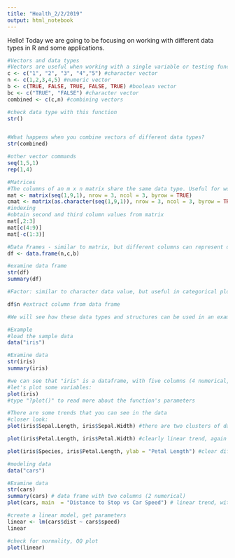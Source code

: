 ```yaml
---
title: "Health_2/2/2019"
output: html_notebook
---
```


Hello! Today we are going to be focusing on working with different data types in R and some applications.

```r
#Vectors and data types
#Vectors are useful when working with a single variable or testing functions.
c <- c("1", "2", "3", "4","5") #character vector
n <- c(1,2,3,4,5) #numeric vector
b <- c(TRUE, FALSE, TRUE, FALSE, TRUE) #boolean vector
bc <- c("TRUE", "FALSE") #character vector
combined <- c(c,n) #combining vectors

#check data type with this function
str()


#What happens when you combine vectors of different data types?
str(combined) 

#other vector commands
seq(1,5,1)
rep(1,4)

```

```r
#Matrices
#The columns of an m x n matrix share the same data type. Useful for working with mathematical operations
mat <- matrix(seq(1,9,1), nrow = 3, ncol = 3, byrow = TRUE)
cmat <- matrix(as.character(seq(1,9,1)), nrow = 3, ncol = 3, byrow = TRUE)
#indexing 
#obtain second and third column values from matrix
mat[,2:3] 
mat[c(4:9)]
mat[-c(1:3)]

```

```r
#Data Frames - similar to matrix, but different columns can represent different data types
df <- data.frame(n,c,b)

#examine data frame
str(df)
summary(df)

#Factor: similar to character data value, but useful in categorical plotting

df$n #extract column from data frame

#We will see how these data types and structures can be used in an example data set
```

```r
#Example
#load the sample data
data("iris")

#Examine data 
str(iris)
summary(iris)

#we can see that "iris" is a dataframe, with five columns (4 numerical, 1 factor)
#let's plot some variables: 
plot(iris)
#type "?plot()" to read more about the function's parameters

#There are some trends that you can see in the data
#closer look: 
plot(iris$Sepal.Length, iris$Sepal.Width) #there are two clusters of data; we will go over ways to parameterize this observation in later meetings. If interested, read about interaction effects

plot(iris$Petal.Length, iris$Petal.Width) #clearly linear trend, again another variable might explain clustering

plot(iris$Species, iris$Petal.Length, ylab = "Petal Length") #clear difference between groups, can use anova test to check for significant difference between species

```

```r
#modeling data
data("cars")

#Examine data
str(cars)
summary(cars) # data frame with two columns (2 numerical)
plot(cars, main  = "Distance to Stop vs Car Speed") # linear trend, with larger variance at higher car speed

#create a linear model, get parameters 
linear <- lm(cars$dist ~ cars$speed)
linear

#check for normality, QQ plot
plot(linear)

```